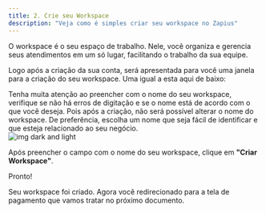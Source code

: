 ```yaml
---
title: 2. Crie seu Workspace
description: "Veja como é simples criar seu workspace no Zapius"
---
```


O workspace é o seu espaço de trabalho. Nele, você organiza e gerencia seus atendimentos em um só lugar, facilitando o trabalho da sua equipe.

Logo após a criação da sua conta, será apresentada para você uma janela para a criação do seu workspace. Uma igual a esta aqui de baixo:

<Warning>
    Tenha muita atenção ao preencher com o nome do seu workspace, verifique se não há erros de digitação e se o nome está de acordo com o que você deseja. Pois após a criação, não será possível alterar o nome do workspace. De preferência, escolha um nome que seja fácil de identificar e que esteja relacionado ao seu negócio.
</Warning>

<div className="w-full flex justify-center">
  <img alt="img dark and light" className="dark:block" class="shadow-lg rounded-lg" src="/images/janela-para-criar-workspace.png" />    
</div>

Após preencher o campo com o nome do seu workspace, clique em **"Criar Workspace"**.

Pronto! 

Seu workspace foi criado. Agora você redirecionado para a tela de pagamento que vamos tratar no próximo documento.